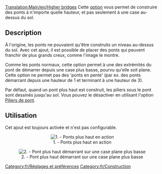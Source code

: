 [[Translation:Main/en/Higher bridges]]
Cette [[Main/fr/Options avancées|option]] vous permet de construire des ponts à n'importe quelle hauteur, et pas seulement à une case au-dessus du sol.

== Description ==
À l'origine, les ponts ne pouvaient qu'être construits un niveau au-dessus du sol. Avec cet ajout, il est possible de placer des ponts qui peuvent franchir de plus grands creux, comme l'image le montre.

Comme les ponts normaux, cette option permet à une des extrémités du pont de démarrer depuis une case plus basse, pourvu qu'elle soit plane. Cette option ne permet pas des 'ponts en pente' (par ex. des ponts démarrant depuis une hauteur de 1 et terminant à une hauteur de 3).

Par défaut, quand un pont plus haut est construit, les piliers sous le pont sont dessinés jusqu'au sol. Vous pouvez le désactiver en utilisant l'option [[Main/fr/Piliers de pont|Piliers de pont]].

== Utilisation ==
Cet ajout est toujours activée et n'est pas configurable.

<center>[[File:en/Higher bridges.png|center|none|frame|1. - Ponts plus haut en action]]</center>

<center>[[File:en/Higher Bridges-Different Z.png|center|none|frame|2. - Pont plus haut démarrant sur une case plane plus basse]]</center>


[[Category:fr/Réglages et préférences]]
[[Category:fr/Construction]]